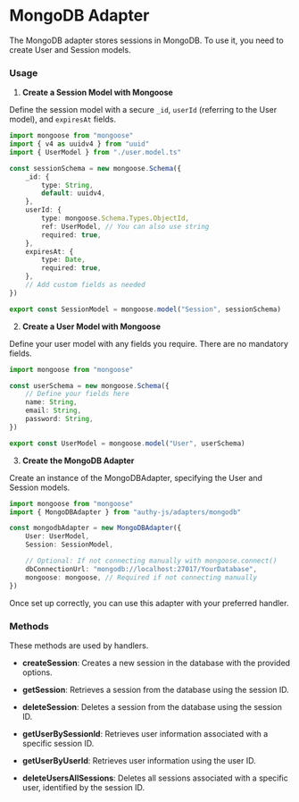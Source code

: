 # MongoDB Adapter

The MongoDB adapter stores sessions in MongoDB. To use it, you need to create User and Session models.

### Usage

1. **Create a Session Model with Mongoose**

Define the session model with a secure `_id`, `userId` (referring to the User model), and `expiresAt` fields.

```ts copy
import mongoose from "mongoose"
import { v4 as uuidv4 } from "uuid"
import { UserModel } from "./user.model.ts"

const sessionSchema = new mongoose.Schema({
    _id: {
        type: String,
        default: uuidv4,
    },
    userId: {
        type: mongoose.Schema.Types.ObjectId,
        ref: UserModel, // You can also use string
        required: true,
    },
    expiresAt: {
        type: Date,
        required: true,
    },
    // Add custom fields as needed
})

export const SessionModel = mongoose.model("Session", sessionSchema)
```

2. **Create a User Model with Mongoose**

Define your user model with any fields you require. There are no mandatory fields.

```ts copy
import mongoose from "mongoose"

const userSchema = new mongoose.Schema({
    // Define your fields here
    name: String,
    email: String,
    password: String,
})

export const UserModel = mongoose.model("User", userSchema)
```

3. **Create the MongoDB Adapter**

Create an instance of the MongoDBAdapter, specifying the User and Session models.

```ts copy
import mongoose from "mongoose"
import { MongoDBAdapter } from "authy-js/adapters/mongodb"

const mongodbAdapter = new MongoDBAdapter({
    User: UserModel,
    Session: SessionModel,

    // Optional: If not connecting manually with mongoose.connect()
    dbConnectionUrl: "mongodb://localhost:27017/YourDatabase",
    mongoose: mongoose, // Required if not connecting manually
})
```

Once set up correctly, you can use this adapter with your preferred handler.

### Methods

These methods are used by handlers.

-   **createSession**: Creates a new session in the database with the provided options.

-   **getSession**: Retrieves a session from the database using the session ID.

-   **deleteSession**: Deletes a session from the database using the session ID.

-   **getUserBySessionId**: Retrieves user information associated with a specific session ID.

-   **getUserByUserId**: Retrieves user information using the user ID.

-   **deleteUsersAllSessions**: Deletes all sessions associated with a specific user, identified by the session ID.
